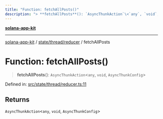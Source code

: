 ```yaml
---
title: "Function: fetchAllPosts()"
description: "> **fetchAllPosts**(): `AsyncThunkAction`\<`any`, `void`, `AsyncThunkConfig`\>"
---
```


[**solana-app-kit**](../../../../README.mdx)

***

[solana-app-kit](../../../../README.mdx) / [state/thread/reducer](../README.mdx) / fetchAllPosts

# Function: fetchAllPosts()

> **fetchAllPosts**(): `AsyncThunkAction`\<`any`, `void`, `AsyncThunkConfig`\>

Defined in: [src/state/thread/reducer.ts:11](https://github.com/SendArcade/solana-social-starter/blob/b27156124ee1831d644b1af765e8d55a2885cd4f/src/state/thread/reducer.ts#L11)

## Returns

`AsyncThunkAction`\<`any`, `void`, `AsyncThunkConfig`\>
